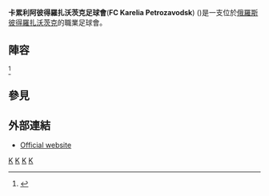 {{Infobox football club
|clubname=卡累利阿彼得羅扎沃茨克足球會
|image=<!-- 檔案不存在 [[File:Logo_of_FC_Karelia_Petrozavodsk.jpg|250px]] ，可從英文維基百科取得 -->
|fullname=Football Club Karelia Petrozavodsk
|nickname=
|founded={{start date and age|df=yes|2011}}
|dissolved=
|ground=[[斯巴達克球場|斯巴達克球場]]
|capacity=
|chairman=Vladimir Manylin
|manager=[[Denis_Zubko|Denis Zubko]]
|league= 
|season= 
|position=
}}
'''卡累利阿彼得羅扎沃茨克足球會'''('''FC Karelia Petrozavodsk''') ({{lang-ru|ФК «Карелия Петрозаводск»}})是一支位於[[俄羅斯|俄羅斯]][[彼得羅扎沃茨克|彼得羅扎沃茨克]]的職業足球會。

==陣容==
{{updated|2015年7月15日}}<REF>
{{Cite web |url=http://www.pfl-russia.com/competitions/season-2015-2016/west/?SECTION_ID=57&ELEMENT_ID=1661 |title=PFL website |access-date=2015-07-29 |archive-date=2017-07-20 |archive-url=https://web.archive.org/web/20170720054655/https://www.pfl-russia.com/competitions/season-2015-2016/west/?SECTION_ID=57&ELEMENT_ID=1661 |dead-url=no }}
</REF>

{{Fs start}}
{{Fs player|no=|pos=GK|nat=RUS|name=[[Aleksei_Dugnist|Aleksei Dugnist]]}}
{{Fs player|no=|pos=GK|nat=RUS|name=[[Andrei_Fyodorov_(footballer,_born_1985)|Andrei Fyodorov]]}}
{{Fs player|no=|pos=GK|nat=RUS|name=Yegor Pavlov}}
{{Fs player|no=|pos=DF|nat=RUS|name=Rustam Dzhabbarov}}
{{Fs player|no=|pos=DF|nat=RUS|name=Artur Gladyshev}}
{{Fs player|no=|pos=DF|nat=RUS|name=[[Ilya_Ionov|Ilya Ionov]]}}
{{Fs player|no=|pos=DF|nat=RUS|name=[[Pavel_Isakov|Pavel Isakov]]}}
{{Fs player|no=|pos=DF|nat=RUS|name=[[Sergey_Kiselyov_(footballer,_born_1990)|Sergey Kiselyov]]}}
{{Fs player|no=|pos=DF|nat=RUS|name=[[Dmitri_Kovalenko|Dmitri Kovalenko]]}}
{{Fs player|no=|pos=DF|nat=RUS|name=[[Aleksandr_Nesmachnykh|Aleksandr Nesmachnykh]]}}
{{Fs player|no=|pos=DF|nat=RUS|name=Valentin Reshetnev}}
{{fs mid}}
{{Fs player|no=|pos=MF|nat=RUS|name=[[Viktor_Borisov|Viktor Borisov]]}}
{{Fs player|no=|pos=MF|nat=RUS|name=[[Igor_Gavrilin_(footballer,_born_1988)|Igor Gavrilin]]}}
{{Fs player|no=|pos=MF|nat=RUS|name=[[Yevgeni_Kaloshin|Yevgeni Kaloshin]]}}
{{Fs player|no=|pos=MF|nat=RUS|name=[[Denis_Andreyevich_Klyuyev|Denis Klyuyev]]}}
{{Fs player|no=|pos=MF|nat=RUS|name=[[Timofey_Kornyshev|Timofey Kornyshev]]}}
{{Fs player|no=|pos=MF|nat=RUS|name=Vitali Petrushin}}
{{Fs player|no=|pos=FW|nat=RUS|name=[[Yevgeni_Khovchenin|Yevgeni Khovchenin]]}}
{{Fs player|no=|pos=FW|nat=RUS|name=[[Ilya_Kirillov|Ilya Kirillov]]}}
{{Fs player|no=|pos=FW|nat=RUS|name=Mikhail Korkin}}
{{Fs player|no=|pos=FW|nat=RUS|name=Maksim Talenko}}
<!--
-->
{{Fs end}}

==參見==
{{Reflist}}

==外部連結==
*{{ru icon}} [http://fc-karelia.ru/ Official website] {{Wayback|url=http://fc-karelia.ru/ |date=20201220012644 }}

[[Category:2011年建立的足球俱樂部|K]]
[[Category:俄羅斯足球俱樂部|K]]
[[Category:2011年俄羅斯建立|K]]
[[Category:彼得罗扎沃茨克|K]]